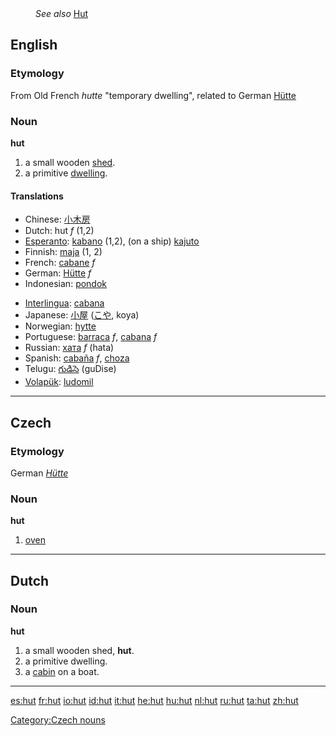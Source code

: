 :''See also'' [[Hut]]
==English==
===Etymology===
From Old French ''hutte'' "temporary dwelling", related to German [[Hütte]]
===Noun===
'''hut'''

#a small wooden [[shed]].
#a primitive [[dwelling]].

====Translations====
{{top}}
*Chinese: [[小木房]]
*Dutch: hut ''f'' (1,2)
*[[Esperanto]]: [[kabano]] (1,2), (on a ship) [[kajuto]]
*Finnish: [[maja]] (1, 2)
*French: [[cabane]] ''f''
*German: [[Hütte]] ''f''
*Indonesian: [[pondok]]
{{mid}}
*[[Interlingua]]: [[cabana]]
*Japanese: [[小屋]] ([[こや]], koya)
*Norwegian: [[hytte]]
*Portuguese: [[barraca]] ''f'', [[cabana]] ''f''
*Russian: [[хата]] ''f'' (hata)
*Spanish: [[cabaña]] ''f'', [[choza]] {{f}}
*Telugu: [[గుడిసె]] (guDise)
*[[Volapük]]: [[ludomil]]
{{bottom}}

----

==Czech==
===Etymology===
German ''[[Hütte]]''
===Noun===
'''hut'''

# [[oven]]

[[Category:Czech nouns]]

----

==Dutch==
=== Noun ===
'''hut'''
#a small wooden shed, '''hut'''.
#a primitive dwelling.
#a [[cabin]] on a boat.

----

[[es:hut]]
[[fr:hut]]
[[io:hut]]
[[id:hut]]
[[it:hut]]
[[he:hut]]
[[hu:hut]]
[[nl:hut]]
[[ru:hut]]
[[ta:hut]]
[[zh:hut]]